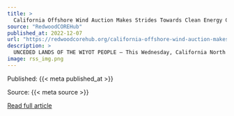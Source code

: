 ```yaml
---
title: >
  California Offshore Wind Auction Makes Strides Towards Clean Energy Goals, More Investments Needed for North Coast Communities
source: "RedwoodCOREHub"
published_at: 2022-12-07
url: "https://redwoodcorehub.org/california-offshore-wind-auction-makes-strides-towards-clean-energy-goals-more-investments-needed-for-north-coast-communities/?utm_source=rss&utm_medium=rss&utm_campaign=california-offshore-wind-auction-makes-strides-towards-clean-energy-goals-more-investments-needed-for-north-coast-communities"
description: >
  UNCEDED LANDS OF THE WIYOT PEOPLE — This Wednesday, California North Floating, LLC and RWE Offshore Wind Holdings, LLC won two offshore wind energy area leases, auctioned 21 miles off Humboldt Bay, totaling 132,369 acres, over $331 million in bids, and the potential for 140-170 megawatts (MW) of power with existing transmission infrastructure. Once fully [&#8230;]
image: rss_img.png
---
```



  Published: {{< meta published_at >}}
  

  Source: {{< meta source >}}
  

  [Read full article]({{< meta url >}}){target='blank'}
  

